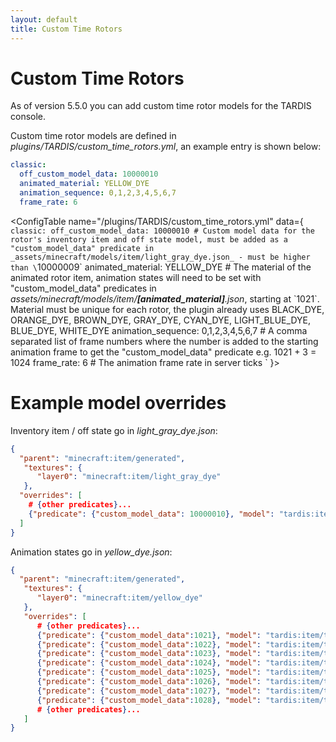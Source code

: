 ```yaml
---
layout: default
title: Custom Time Rotors
---
```



# Custom Time Rotors

As of version 5.5.0 you can add custom time rotor models for the TARDIS console.

Custom time rotor models are defined in _plugins/TARDIS/custom\_time\_rotors.yml_, an example entry is shown below:

```yaml title="/plugins/TARDIS/custom_time_rotors.yml"
classic:
  off_custom_model_data: 10000010
  animated_material: YELLOW_DYE
  animation_sequence: 0,1,2,3,4,5,6,7
  frame_rate: 6
```

<ConfigTable name="/plugins/TARDIS/custom_time_rotors.yml" data={
    `classic:
      off_custom_model_data: 10000010 # Custom model data for the rotor's inventory item and off state model, must be added as a "custom_model_data" predicate in _assets/minecraft/models/item/light_gray_dye.json_ - must be higher than \`10000009\`
      animated_material: YELLOW_DYE # The material of the animated rotor item, animation states will need to be set with "custom_model_data" predicates in _assets/minecraft/models/item/**[animated_material]**.json_, starting at \`1021\`. Material must be unique for each rotor, the plugin already uses BLACK_DYE, ORANGE_DYE, BROWN_DYE, GRAY_DYE, CYAN_DYE, LIGHT_BLUE_DYE, BLUE_DYE, WHITE_DYE
      animation_sequence: 0,1,2,3,4,5,6,7 # A comma separated list of frame numbers where the number is added to the starting animation frame to get the "custom_model_data" predicate e.g. 1021 + 3 = 1024
      frame_rate: 6 # The animation frame rate in server ticks
    `
}>

</ConfigTable>

# Example model overrides

Inventory item / off state go in _light\_gray\_dye.json_:

```json title="assets/minecraft/models/item/light_gray_dye.json"
{
  "parent": "minecraft:item/generated",
   "textures": {
      "layer0": "minecraft:item/light_gray_dye"
   },
  "overrides": [
    # {other predicates}...
    {"predicate": {"custom_model_data": 10000010}, "model": "tardis:item/time_rotor/classic/classic_0"}
  ]
}
```

Animation states go in _yellow\_dye.json_:

```json title="assets/minecraft/models/item/yellow_dye.json"
{
  "parent": "minecraft:item/generated",
   "textures": {
      "layer0": "minecraft:item/yellow_dye"
   },
   "overrides": [
      # {other predicates}...
      {"predicate": {"custom_model_data":1021}, "model": "tardis:item/time_rotor/classic/classic_0"},
      {"predicate": {"custom_model_data":1022}, "model": "tardis:item/time_rotor/classic/classic_1"},
      {"predicate": {"custom_model_data":1023}, "model": "tardis:item/time_rotor/classic/classic_2"},
      {"predicate": {"custom_model_data":1024}, "model": "tardis:item/time_rotor/classic/classic_3"},
      {"predicate": {"custom_model_data":1025}, "model": "tardis:item/time_rotor/classic/classic_4"},
      {"predicate": {"custom_model_data":1026}, "model": "tardis:item/time_rotor/classic/classic_5"},
      {"predicate": {"custom_model_data":1027}, "model": "tardis:item/time_rotor/classic/classic_6"},
      {"predicate": {"custom_model_data":1028}, "model": "tardis:item/time_rotor/classic/classic_7"},
      # {other predicates}...
   ]
}
```
